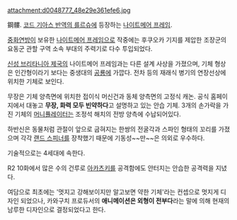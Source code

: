 attachment:d0048777_48e29e361efe6.jpg

鋼髏. [[코드 기아스 반역의 를르슈]]에 등장하는 [[나이트메어 프레임]]. 

[[중화연방]]이 보유한 [[나이트메어 프레임]]으로 작중에는 후쿠오카 기지를 제압한 조장군의 요동군 관할 구역 소속 부대의 주력기로 다수 투입되었다.

[[신성 브리타니아 제국]]의 나이트메어 프레임과는 다른 설계 사상을 가졌으며, 기체 형상은 인간형이라기 보다는 중생대의 [[공룡]]에 가깝다. 전차 등의 재래식 병기의 연장선상에 위치한 기체로 보인다.

무장은 기체 양측면에 위치한 접이식 머신건과 동체 양측면의 고정식 캐논.
공식 홈페이지에서 대놓고 '''무장, 화력 모두 빈약하다'''고 설명하고 있는 안습 기체. 3개의 손가락을 가진 기체의 [[머니퓰레이터]]는 조정석 해치의 전방 양측에 수납되어있다. 

하반신은 동물처럼 관절이 앞으로 굽혀지는 한쌍의 전굴각과 스파인 형태의 꼬리를 가졌으며 각각 [[랜드 스피너]]를 장착했기 때문에 기동성~~만~~은 의외로 우수하다.

기술적으로는 4세대에 속한다.

R2 10화에서 많은 수의 건루로 [[아카츠키]]를 공격함에도 안터지는 안습한 공격력을 지녔다.

여담으로 최초에는 '멋지고 강해보이지만 알고보면 약한 기체'라는 컨셉으로 멋지게 디자인 되었으나, 카와구치 프로듀서의 '''애니메이션은 외형이 전부다'''라는 말에 의해 현재의 남루한 디자인으로 결정되었다고 한다.
